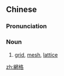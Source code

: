 {{also|网格}}
==Chinese==
{{zh-forms|s=网格}}

===Pronunciation===
{{zh-pron
|m=wǎnggé
|c=mong5 gaak3
|cat=n
}}

===Noun===
{{zh-noun}}

# [[grid]], [[mesh]], [[lattice]]

[[zh:網格]]